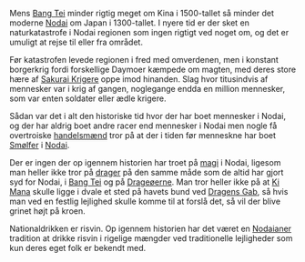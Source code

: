 {{title:Nodais historie}}
{{author:undefined}}
{{timestamp:2017-09-04T15:31:18Z}}
{{copyright:Nodais historie}}
Mens [[Bang Tei]] minder rigtig meget om Kina i 1500-tallet så minder det moderne [[Nodai]] om Japan i 1300-tallet. I nyere tid er der sket en naturkatastrofe i Nodai regionen som ingen rigtigt ved noget om, og det er umuligt at rejse til eller fra området.

Før katastrofen levede regionen i fred med omverdenen, men i konstant borgerkrig fordi forskellige Daymoer kæmpede om magten, med deres store hære af [[Sakurai Krigere]] oppe imod hinanden. Slag hvor titusindvis af mennesker var i krig af gangen, noglegange endda en million mennesker, som var enten soldater eller ædle krigere. 

Sådan var det i alt den historiske tid hvor der har boet mennesker i Nodai, og der har aldrig boet andre racer end mennesker i Nodai men nogle få overtroiske [[handelsmænd]] tror på at der i tiden før menneskne har boet [[Smølfer]] i [[Nodai]].

Der er ingen der op igennem historien har troet på [[magi]] i Nodai, ligesom man heller ikke tror på [[drager]] på den samme måde som de altid har gjort syd for Nodai, i [[Bang Tei]] og på [[Drageøerne]]. Man tror heller ikke på at [[Ki Mana]] skulle ligge i dvale et sted på havets bund ved [[Dragens Gab]], så hvis man ved en festlig lejlighed skulle komme til at forslå det, så vil der blive grinet højt på kroen.

Nationaldrikken er risvin. Op igennem historien har det været en [[Nodaianer]] tradition at drikke risvin i rigelige mængder ved traditionelle lejligheder som kun deres eget folk er bekendt med.